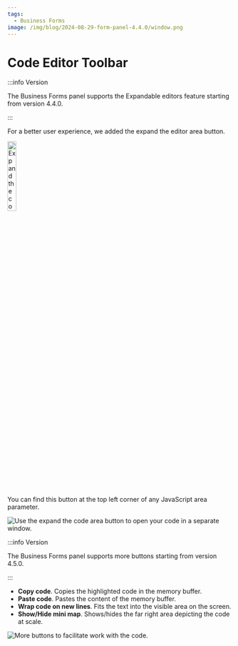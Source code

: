 ```yaml
---
tags:
  - Business Forms
image: /img/blog/2024-08-29-form-panel-4.4.0/window.png
---
```



# Code Editor Toolbar

:::info Version

The Business Forms panel supports the Expandable editors feature starting from version 4.4.0.

:::

For a better user experience, we added the expand the editor area button.

<Image
  title="Expand the code area button."
  src="/img/blog/2024-08-26-dynamictext-panel-5.3.0/button.png"
  width="20%"
/>

You can find this button at the top left corner of any JavaScript area parameter.

<Image
  title="Use the expand the code area button to open your code in a separate window."
  src="/img/blog/2024-08-29-form-panel-4.4.0/window.png"
/>

:::info Version

The Business Forms panel supports more buttons starting from version 4.5.0.

:::

- **Copy code**. Copies the highlighted code in the memory buffer. 
- **Paste code**. Pastes the content of the memory buffer.
- **Wrap code on new lines**. Fits the text into the visible area on the screen.
- **Show/Hide mini map**. Shows/hides the far right area depicting the code at scale.

<Image
  title="More buttons to facilitate work with the code."
  src="/img/plugins/business-forms/more-buttons.png"
/>